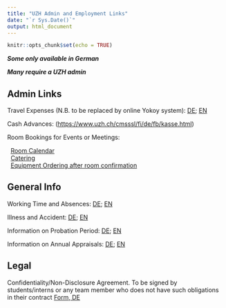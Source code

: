 ```yaml
---
title: "UZH Admin and Employment Links"
date: "`r Sys.Date()`"
output: html_document
---
```


```r
knitr::opts_chunk$set(echo = TRUE)
```

***Some only available in German***

***Many require a UZH admin***

## **Admin Links**

Travel Expenses (N.B. to be replaced by online Yokoy system): [DE](https://www.uzh.ch/cmsssl/fi/de/fb/kr/spesen.html); [EN](https://www.uzh.ch/cmsssl/fi/en/fb/ap/expenses.html)

Cash Advances: (<https://www.uzh.ch/cmsssl/fi/de/fb/kasse.html>)

Room Bookings for Events or Meetings:

|   [Room Calendar](https://rooms.uzh.ch/default/Anonymous/Calendar/PortalFind)

|   [Catering](https://www.del.uzh.ch/de/Raumreservationen/catering0.html)

|   [Equipment Ordering after room confirmation](https://rooms.uzh.ch/Default/Custom/UzhCustom/Logon?ReservationsanfrageTyp=Geraetebestellung)

## **General Info**

Working Time and Absences: [DE](https://www.staff.uzh.ch/de/personal/arbeitszeit-abwesenheiten.html); [EN](https://www.staff.uzh.ch/en/personal/working-hours-absences.html)

Illness and Accident: [DE](https://www.staff.uzh.ch/de/personal/arbeitszeit-abwesenheiten/abwesenheiten/krankheit-unfall.html); [EN](https://www.staff.uzh.ch/en/personal/working-hours-absences/absences/illness-accident.html)

Information on Probation Period: [DE](https://www.staff.uzh.ch/de/personal/anstellung-mitarbeitende/probezeit.html); [EN](https://www.staff.uzh.ch/en/personal/employment-staff/trial-period.html)

Information on Annual Appraisals: [DE](https://www.staff.uzh.ch/de/personal/anstellung-mitarbeitende/mab.html); [EN](https://www.staff.uzh.ch/en/personal/employment-staff/performance-appraisal.html)

## **Legal**

Confidentiality/Non-Disclosure Agreement. To be signed by students/interns or any team member who does not have such obligations in their contract [Form, DE](https://www.rud.uzh.ch/dam/jcr:37eaa2c4-552d-4560-a4ee-06570c9da67f/Allgemeine%20Geheimhaltungserkl%C3%A4rung%20V07.2023.pdf)
